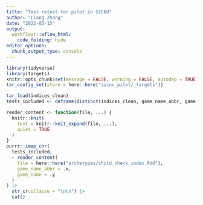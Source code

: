 ```yaml
---
title: "Test retest for pilot in SICNU"
author: "Liang Zhang"
date: "2022-03-15"
output:
  workflowr::wflow_html:
    code_folding: hide
editor_options:
  chunk_output_type: console
---
```


```r
library(tidyverse)
library(targets)
knitr::opts_chunk$set(message = FALSE, warning = FALSE, autodep = TRUE)
tar_config_set(store = here::here("sicnu_pilot/_targets"))
```

```r
tar_load(indices_clean)
tests_included <- deframe(distinct(indices_clean, game_name_abbr, game_name))
```

```r
render_content <- function(file, ...) {
  knitr::knit(
    text = knitr::knit_expand(file, ...),
    quiet = TRUE
  )
}
purrr::imap_chr(
  tests_included,
  ~ render_content(
    file = here::here("archetypes/child_check_index.Rmd"),
    game_name_abbr = .x,
    game_name = .y
  )
) |> 
  str_c(collapse = "\n\n") |> 
  cat()
```
